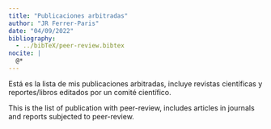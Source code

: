 ```yaml
---
title: "Publicaciones arbitradas"
author: "JR Ferrer-Paris"
date: "04/09/2022"
bibliography: 
  - ../bibTeX/peer-review.bibtex
nocite: |
  @*
---
```


Está es la lista de mis publicaciones arbitradas, incluye revistas científicas y reportes/libros editados por un comité científico.

This is the list of publication with peer-review, includes articles in journals and reports subjected to peer-review.

::: {#refs}
:::